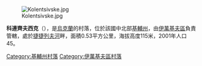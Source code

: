 [[Image:Kolentsivske.jpg|right]]

'''科連齊夫西克'''（{{lang-uk|Коленцівське}}），是[[烏克蘭|烏克蘭]]的村落，位於該國中北部[[基輔州|基輔州]]，由[[伊萬基夫區|伊萬基夫區]]負責管轄，處於[[捷捷列夫河|捷捷列夫河]]畔，面積0.53平方公里，海拔高度115米，2001年人口45。

{{coord|50|52|30|N|29|50|32|E|scale:30000|display=title}}

{{DEFAULTSORT:Коленцівське}}
[[Category:基輔州村落|Category:基輔州村落]]
[[Category:伊萬基夫區村落|Category:伊萬基夫區村落]]


{{Kiev-geo-stub}}